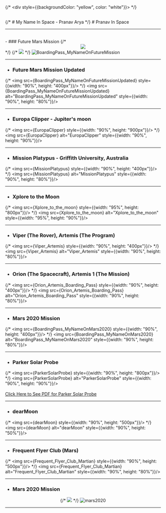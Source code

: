 
{/* <div style={{backgroundColor: "yellow", color: "white"}}> */}
<div style={{color: "white"}}>
<br/>
{/* # My Name In Space - Pranav Arya */}
# Pranav In Space
<hr/>
<br/>
- ### Future Mars Mission
{/* <center><img src={ImageP} style={{width: "80%", height: "400px"}}/></center> */}
{/* <img src={BoardingPass_MyNameOnFutureMission} style={{width: "90%", height: "400px"}}/> */}
<img src={BoardingPass_MyNameOnFutureMission} alt="BoardingPass_MyNameOnFutureMission" style={{width: "90%", height: "80%"}}/>
<hr/>

- ### Future Mars Mission Updated
{/* <img src={BoardingPass_MyNameOnFutureMissionUpdated} style={{width: "90%", height: "400px"}}/> */}
<img src={BoardingPass_MyNameOnFutureMissionUpdated} alt="BoardingPass_MyNameOnFutureMissionUpdated" style={{width: "90%", height: "80%"}}/>
<hr/>

- ### Europa Clipper - Jupiter's moon
{/* <img src={EuropaClipper} style={{width: "90%", height: "900px"}}/> */}
<img src={EuropaClipper} alt="EuropaClipper" style={{width: "90%", height: "90%"}}/>
<hr/>

- ### Mission Platypus - Griffith University, Australia
{/* <img src={MissionPlatypus} style={{width: "90%", height: "400px"}}/> */}
<img src={MissionPlatypus} alt="MissionPlatypus" style={{width: "90%", height: "80%"}}/>
<hr/>

- ### Xplore to the Moon
{/* <img src={Xplore_to_the_moon} style={{width: "95%", height: "800px"}}/> */}
<img src={Xplore_to_the_moon} alt="Xplore_to_the_moon" style={{width: "95%", height: "90%"}}/>
<hr/>

- ### Viper (The Rover), Artemis (The Program)
{/* <img src={Viper_Artemis} style={{width: "90%", height: "400px"}}/> */}
<img src={Viper_Artemis} alt="Viper_Artemis" style={{width: "90%", height: "80%"}}/>
<hr/>

- ### Orion (The Spacecraft), Artemis 1 (The Mission)
{/* <img src={Orion_Artemis_Boarding_Pass} style={{width: "90%", height: "400px"}}/> */}
<img src={Orion_Artemis_Boarding_Pass} alt="Orion_Artemis_Boarding_Pass" style={{width: "90%", height: "80%"}}/>
<hr/>

- ### Mars 2020 Mission
{/* <img src={BoardingPass_MyNameOnMars2020} style={{width: "90%", height: "400px"}}/> */}
<img src={BoardingPass_MyNameOnMars2020} alt="BoardingPass_MyNameOnMars2020" style={{width: "90%", height: "80%"}}/>
<hr/>

- ### Parker Solar Probe
{/* <img src={ParkerSolarProbe} style={{width: "90%", height: "800px"}}/> */}
<img src={ParkerSolarProbe} alt="ParkerSolarProbe" style={{width: "90%", height: "90%"}}/>
<br/>
<br/>
<a href={ParkerSolarProbePDF} target="_blank">Click Here to See PDF for Parker Solar Probe</a>
<hr/>

- ### dearMoon
{/* <img src={dearMoon} style={{width: "90%", height: "500px"}}/> */}
<img src={dearMoon} alt="dearMoon" style={{width: "90%", height: "50%"}}/>
<hr/>

- ### Frequent Flyer Club (Mars)
{/* <img src={Frequent_Flyer_Club_Martian} style={{width: "90%", height: "500px"}}/> */}
<img src={Frequent_Flyer_Club_Martian} alt="Frequent_Flyer_Club_Martian" style={{width: "90%", height: "80%"}}/>
<hr/>

- ### Mars 2020 Mission
<center>
{/* <img src={mars2020} style={{width: "40%", height: "400px"}}/> */}
<img src={mars2020} alt="mars2020" style={{width: "40%", height: "50%"}}/>
</center>
<hr/>

</div>